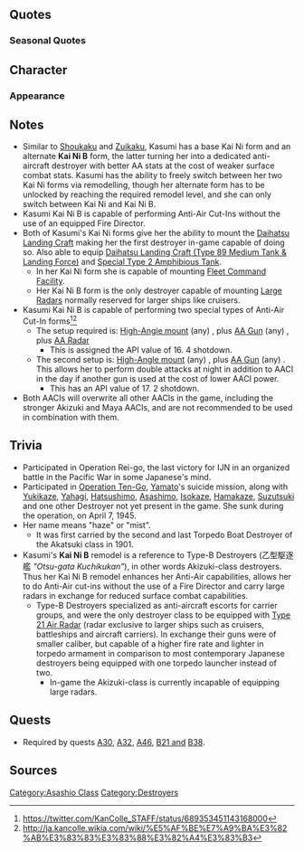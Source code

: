 {{ShipPageHeader}}

==Quotes==
{{ShipQuotes
|Introduction = 霞よ。ガンガン行くわよ。ついてらっしゃい。
|Introduction/En = I'm Kasumi, charging forth. Follow me.

|Introduction/Kai Ni = 改装された朝潮型駆逐艦、霞よ！もちろん、ガンガン行くわ。ついてらっしゃいな。
|Introduction/Kai Ni/En = I am Kasumi, now a remodeled Asashio-class destroyer! Of course, we are charging forth. Come. Follow me.

|Library = 歴戦の主力駆逐艦として奮戦したわ。<br>最後は戦艦大和と共に坊ノ岬沖海戦で米艦載機の猛攻と戦ったの。<br>負けないわ！
|Library/En = I fought intensely as a main fleet destroyer in history.<br>In the end, I fought alongside battleship Yamato in Operation Ten-go against the fierce attacks of American carrier-based aircraft.<br>I won't lose!

|Secretary 1 = だから何よ
|Secretary 1/En = Like I said, what is it?

|Secretary 2 = 用があるなら目を見ていいなさいな
|Secretary 2/En = If you need me for something, look at me in the eyes!

|Secretary 2/Kai Ni B = 陰口とかは嫌い！前に進むだけよ。
|Secretary 2/Kai Ni B/En = I hate badmouthing! I will only march on.
|Secretary 2/Kai Ni B/Note = Throughout her relatively long service, Kasumi experienced various situations where her crews were put in blame.

|Secretary 3 = はぁ？それで逆切れ？だらし無いったら
|Secretary 3/En = Hah? Now you're angry at me for what you did? How undisciplined.

|Idle/Kai = ちょっとぉ！この大事な時に艦隊を待機させるって、どういう事なの？ねえってば！
|Idle/Kai/En = Hey! Why are we on standby at such a crucial time?! What is the meaning of this? Are you listening?!

|Secretary Married = な、何よ！ホントは少しくらい感謝してるし、いなくなったら寂しいし･･･ち、違うぅ！
|Secretary Married/En = W-what? I'm actually grateful to you a little, if you weren't here I'd be lonely… D-don't get the wrong idea!

|Wedding = あらクズ司令官こんなところにいるなんて相当お暇なようね...えっ...プレゼント？私に？...えっあっ、馬鹿ぁ
|Wedding/En = Oh, for the garbage commander to be in a place like this, you must be quite free huh... eh... present? For me? Eh... Ah... you idiot...

|Looking At Scores = 手紙よ、何度言わせるのよ、このクズ
|Looking At Scores/En = It's a letter. How many times are you going to make me say that, you garbage?

|Looking At Scores/Kai Ni = あ、情報を取るの？待ってなさい。今、整理してあげるから。
|Looking At Scores/Kai Ni/En = Ah, you are looking for intel? Wait a moment. I'll sort them for you now.

|Joining A Fleet = 霞出るわ、見てらんないったら
|Joining A Fleet/En = Kasumi, departing! I can't just stand by and watch.

|Joining A Fleet/Kai Ni B = 覚悟は完了してる。後は行くだけ！やるわ！
|Joining A Fleet/Kai Ni B/En = My thoughts are made. Now only action awaits! I'll do it!

|Equipment 1 = こんなの全然強化のうちに入んないわよ
|Equipment 1/En = Something like this wouldn't even fall in the category of an upgrade.

|Equipment 2 = まあ、お礼は言わないわ
|Equipment 2/En = Well, I won't say thanks.

|Equipment 3 = つまらないわ
|Equipment 3/En = How trivial.

|Equipment 3/Kai Ni = 見てらんないったら！
|Equipment 3/Kai Ni/En = I can't bear to watch!

|Supply = こんなの全然強化のうちに入んないわよ
|Supply/En = Something like this wouldn't even fall in the category of an upgrade.

|Supply/Kai = 何よ、補給なの！？…まあ、必要だけど。
|Supply/Kai/En = What is it, resupply!? ...Well, it's necessary though.

|Docking Minor = タイミングおかしいったら！
|Docking Minor/En = The timing is weird!

|Docking Major = ったく…どんな采配してんのよ…本っ当に迷惑だわ！
|Docking Major/En = Geez, what kind of order is this. It's really troublesome!

|Docking Complete = 修理が終わったわ。早く確認して。
|Docking Complete/En = Repairs have been completed. Verify it soon.

|Construction = 新艦が完成したわ。迎えに行きなさい
|Construction/En = A new ship has been completed. Go welcome her.

|Returning From Sortie = 作戦が終了したわ。報告を聞きなさい
|Returning From Sortie/En = The operation has been completed. Listen to the report.

|Starting A Sortie = 霞の水雷戦隊が出るったら！
|Starting A Sortie/En = Kasumi's torpedo squadron is departing.

|Starting A Sortie/Kai Ni = 第二水雷戦隊、臨時旗艦霞、抜錨よ！ついてらっしゃい！
|Starting A Sortie/Kai Ni/En = Kasumi, interim flagship of the 2nd Torpedo Squadron, leaving port! Follow me!

|Battle Start = 沈みなさい
|Battle Start/En = Sink!

|Attack = 惨めよね
|Attack/En = How pitiful.

|Night Battle = ぁぁもう馬鹿ばっかり
|Night Battle/En = Ah geez, nothing but idiots around...

|Night Attack = 死ねば良いのに！
|Night Attack/En = It would be great if you would just die!

|Night Attack/Kai Ni = ぁぁもう馬鹿ばっかり！実践あるのみよ！やるわ！
|Night Attack/Kai Ni/En = Argh, no one but idiots! Action is all there is! Let's do it!

|MVP = 別に嬉しくもなんとも無いわ。一応貰っといてあげるけどね
|MVP/En = It's not like I'm happy or anything. But for now I'll accept your praise.

|MVP/Kai Ni = 別に嬉しくもなんとも… いいえ、違う。駆逐艦乗りの意地と栄光か… いいものね。もらって置くわ
|MVP/Kai Ni/En = It's not like I'm happy or any... No, that's not it. The will and pride of destroyer crews... It's rather nice. I'll take it.

|Minor Damage 1 = きゃっ！嘘でしょ！？
|Minor Damage 1/En = Kyaa! You've got to kidding me!

|Minor Damage 2 = 被弾！？あたしが！？
|Minor Damage 2/En = I've been hit!? Me!?

|Minor Damage 2/Kai Ni = 被弾！？あたしが！？このクズが！返り討ちよ！
|Minor Damage 2/Kai Ni/En = Hit!? Me!? You bastard! I'll get you!

|Major Damage = 少しは出来る奴が居るようね…褒めてあげるわ。
|Major Damage/En = It seems we have some half-decent opponents. I'll give you my praise.

|Major Damage/Kai Ni B = こんなんじゃ霞は沈まないわ！冗談じゃないったら！
|Major Damage/Kai Ni B/En = I won't sink from something like this! It's no joke, I tell you!

|Sunk = あたしが沈むなんて……認めない……認めないんだから
|Sunk/En = To think that I would sink... I won't... I won't accept this...!
}}

=== Seasonal Quotes ===
{{Shipquoteseasonal
|Fall2015 = 秋か…。秋が過ぎれば、冬ね。礼号作戦…私が旗艦を務めた…何故…鮮明に覚えている…なんで？
|Fall2015_EN = Autumn... And after autumn comes winter. Operation Rei-Go... Where I served as flagship... Why... do I remember it so vividly... Why?
|Fall2015_Clip = {{Audio|file=Kasumi_Autumn_2015.ogg}}
|Fall2015_Note = 

|Christmas2015 = クリスマス？！何浮かれてるの、馬鹿みたい！えっ、ケーキ？！要らないわよ、そんなっ… うーん… あっ、おいしい！うぁ、えっと…
|Christmas2015_EN = Christmas!? What's everyone getting all merry about, like idiots! Eh, cake!? I don't need something like that... Mm ... Ah...It's delicious! Wah... Umm...
|Christmas2015_Clip = {{Audio|file=Kasumi_Christmas_2015.ogg}}
|Christmas2015_Note = 

|NewYear2016 = ふぅ……。お正月を無事迎えられたわね。よかった。クズ司令官も……あ、ごめん……司令官も……今年も、よろしくね。……な、何よ！？
|NewYear2016_EN = Fuu. We were able to greet New Year safely. I'm glad. Shitty Commander-... Ah, I'm sorry... Commander, do take care of me this year as well. Wh-What is it!?
|NewYear2016_Clip = {{Audio|file=Kasumi_New_Year_2016.ogg}}
|NewYear2016_Note = 

|Setsubun2016 = だから！ 豆を全力で投げるのやめなさいよ！ 鬼役の神通さんがいつまでもっ……ほら……ほらあ……っ！ わ、私知らないったらー！
|Setsubun2016_EN = I told you! Stop throwing beans at full power! It won't be long before demon Jintsuu... See! I-It's not my fault!
|Setsubun2016_Clip = {{Audio|file=Kasumi_Setsubun_2016.ogg}}
|Setsubun2016_Note = 

|Valentine2016 = まぁ、少し手間取ったけど、できたからあげるわ。何って、チョコよ！そんなこともわかんないの！？・・・は、早く受け取ってったら！
|Valentine2016_EN = Well, although it took some time, I did make it, so I'm giving you some. ...What? It's chocolate, isn't that much obvious? ...H-hurry up and accept it already!	
|Valentine2016_Clip = {{Audio|file=Kasumi Valentine 2016.ogg}}
|Valentine2016_Note = 

|WhiteDay2016 = ふぇ？は？チョコのお返し？ったく、そんなの気にしなくていいのに。うぇ、要る！要るから！か、返しなさい！もらうから！
|WhiteDay2016_EN = Eh? Huh? In return for the chocolate? Geez, you didn't have to worry about that. No, I'll take it! I'll take it! G-Give it back! I'll accept it!
|WhiteDay2016_Clip = {{Audio|file=Kasumi White Day 2016.ogg}}
|WhiteDay2016_Note =

|ThirdAnniversary2016 = だっから、なんでそういう大事なことを先に言わないのよ！三周年なのよ！三・周・年！…ほんっとぉに凄いことじゃない！早く言いなさいったら、っとに！…おめでとう
|ThirdAnniversary2016_EN = I say, why don't you ever tell me something this important beforehand! It's the third anniversary! The. Third. Anniversary! ... It's really amazing! Tell me quicker! ... Congrats
|ThirdAnniversary2016_Clip = {{Audio|file=Kasumi_Third_Anniversary.ogg}}
|ThirdAnniversary2016_Note = 

|RainySeason2016 = 梅雨か。雨で外も霧のようにかすんでいる。この霞があるうちは大丈夫。大丈夫だから。霰、心配しないで。
|RainySeason2016_EN = It's the rainy season, huh. Even the outside looks foggy with all the rain. We'll be fine as long as the haze remains. Arare, don't worry.
|RainySeason2016_Clip = {{Audio|file=Kasumi Rainy Season 2016.ogg}}
|RainySeason2016_Note = A simple play on her own name, which means "haze". Kasumi refers to how she'll protect Arare, as she was unable to do so on the 5th of July 1942.
}}

== Character ==

=== Appearance ===

==Notes==
*Similar to [[Shoukaku]] and [[Zuikaku]], Kasumi has a base Kai Ni form and an alternate '''Kai Ni B''' form, the latter turning her into a dedicated anti-aircraft destroyer with better AA stats at the cost of weaker surface combat stats. Kasumi has the ability to freely switch between her two Kai Ni forms via remodelling, though her alternate form has to be unlocked by reaching the required remodel level, and she can only switch between Kai Ni and Kai Ni B.
*Kasumi Kai Ni B is capable of performing Anti-Air Cut-Ins without the use of an equipped Fire Director.
*Both of Kasumi's Kai Ni forms give her the ability to mount the [[Daihatsu Landing Craft]] making her the first destroyer in-game capable of doing so. Also able to equip [[Daihatsu Landing Craft (Type 89 Medium Tank & Landing Force)]] and [[Special Type 2 Amphibious Tank]].
**In her Kai Ni form she is capable of mounting [[Fleet Command Facility]].
**Her Kai Ni B form is the only destroyer capable of mounting [[:Category:Large_Radar|Large Radars]] normally reserved for larger ships like cruisers.
*Kasumi Kai Ni B is capable of performing two special types of Anti-Air Cut-In forms<ref>https://twitter.com/KanColle_STAFF/status/689353451143168000</ref><ref>http://ja.kancolle.wikia.com/wiki/%E5%AF%BE%E7%A9%BA%E3%82%AB%E3%83%83%E3%83%88%E3%82%A4%E3%83%B3</ref>
**The setup required is: <u>High-Angle mount</u> (any) {{GreenGunDP}}, plus <u>AA Gun</u> (any) {{GreenGunMG}}, plus [[:Category:Air_Radar|AA Radar]]{{Radar}}
***This is assigned the API value of 16. 4 shotdown.
**The second setup is: <u>High-Angle mount</u> (any) {{GreenGunDP}}, plus <u>AA Gun</u> (any) {{GreenGunMG}}. This allows her to perform double attacks at night in addition to AACI in the day if another gun is used at the cost of lower AACI power.
***This has an API value of 17. 2 shotdown.
*Both AACIs will overwrite all other AACIs in the game, including the stronger Akizuki and Maya AACIs, and are not recommended to be used in combination with them.

==Trivia==
*Participated in Operation Rei-go, the last victory for IJN in an organized battle in the Pacific War in some Japanese's mind.
*Participated in [http://en.wikipedia.org/wiki/Operation_Ten-Go Operation Ten-Go], [[Yamato]]'s suicide mission, along with [[Yukikaze]], [[Yahagi]], [[Hatsushimo]], [[Asashimo]], [[Isokaze]], [[Hamakaze]], [[Suzutsuki]] and one other Destroyer not yet present in the game. She sunk during the operation, on April 7, 1945.
*Her name means "haze" or "mist".
**It was first carried by the second and last Torpedo Boat Destroyer of the Akatsuki class in 1901.
*Kasumi's '''Kai Ni B''' remodel is a reference to Type-B Destroyers (乙型駆逐艦 ''"Otsu-gata Kuchikukan"''), in other words Akizuki-class destroyers. Thus her Kai Ni B remodel enhances her Anti-Air capabilities, allows her to do Anti-Air cut-ins without the use of a Fire Director and carry large radars in exchange for reduced surface combat capabilities.
**Type-B Destroyers specialized as anti-aircraft escorts for carrier groups, and were the only destroyer class to be equipped with [[Type 21 Air Radar]] (radar exclusive to larger ships such as cruisers, battleships and aircraft carriers). In exchange their guns were of smaller caliber, but capable of a higher fire rate and lighter in torpedo armament in comparison to most contemporary Japanese destroyers being equipped with one torpedo launcher instead of two.
***In-game the Akizuki-class is currently incapable of equipping large radars.

==Quests==
* Required by quests [[Quests#A30|A30]], [[Quests#A32|A32]], [[Quests#A46|A46]], [[Quests#B21|B21 and]] [[Quests#B38|B38]].

==Sources==
{{reflist}}
{{ShipPageFooter}}
[[Category:Asashio Class]]
[[Category:Destroyers]]